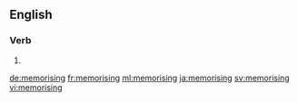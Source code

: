 ==English==

===Verb===
{{head|en}}

# {{present participle of|memorise}}

[[de:memorising]]
[[fr:memorising]]
[[ml:memorising]]
[[ja:memorising]]
[[sv:memorising]]
[[vi:memorising]]